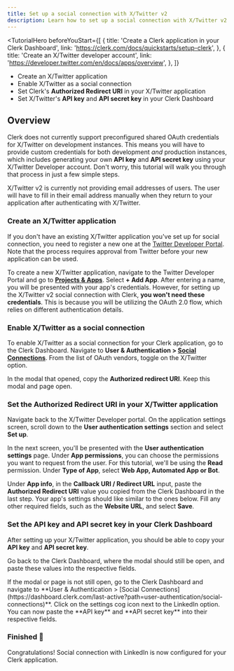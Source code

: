 ---
title: Set up a social connection with X/Twitter v2
description: Learn how to set up a social connection with X/Twitter v2 in your Clerk application.
---

<TutorialHero 
  beforeYouStart={[
    {
      title: 'Create a Clerk application in your Clerk Dashboard',
      link: 'https://clerk.com/docs/quickstarts/setup-clerk',
    },
    {
      title: 'Create an X/Twitter developer account',
      link: 'https://developer.twitter.com/en/docs/apps/overview',
    },
  ]}
>
- Create an X/Twitter application
- Enable X/Twitter as a social connection
- Set Clerk's **Authorized Redirect URI** in your X/Twitter application
- Set X/Twitter's **API key** and **API secret key** in your Clerk Dashboard
</TutorialHero>

## Overview

Clerk does not currently support preconfigured shared OAuth credentials for X/Twitter on development instances. This means you will have to provide custom credentials for both development *and* production instances, which includes generating your own **API key** and **API secret key** using your X/Twitter Developer account. Don't worry, this tutorial will walk you through that process in just a few simple steps.

<Callout type="warning">
  X/Twitter v2 is currently not providing email addresses of users. The user will have to fill in their email address manually when they return to your application after authenticating with X/Twitter.
</Callout>

<Steps>

### Create an X/Twitter application

If you don't have an existing X/Twitter application you've set up for social connection, you need to register a new one at the [Twitter Developer Portal](https://developer.twitter.com/en/portal/dashboard). Note that the process requires approval from Twitter before your new application can be used.

To create a new X/Twitter application, navigate to the Twitter Developer Portal and go to [**Projects & Apps**](https://developer.twitter.com/en/portal/projects-and-apps). Select **+ Add App**. After entering a name, you will be presented with your app's credentials. However, for setting up the X/Twitter v2 social connection with Clerk, **you won't need these credentials**. This is because you will be utilizing the OAuth 2.0 flow, which relies on different authentication details.

### Enable X/Twitter as a social connection

To enable X/Twitter as a social connection for your Clerk application, go to the Clerk Dashboard. Navigate to **User & Authentication > [Social Connections](https://dashboard.clerk.com/last-active?path=user-authentication/social-connections)**. From the list of OAuth vendors, toggle on the X/Twitter option. 

In the modal that opened, copy the **Authorized redirect URI**. Keep this modal and page open.

<Images
  width={1512}
  height={982}
  src="/docs/images/authentication-providers/x-twitter/redirect-uri.webp"
  alt="The X/Twitter settings modal in the Clerk Dashboard. An arrow marked '1' is pointing to the 'Redirect URI' copy button."
/>

### Set the Authorized Redirect URI in your X/Twitter application

Navigate back to the X/Twitter Developer portal. On the application settings screen, scroll down to the **User authentication settings** section and select **Set up**.

<Images
  width={1512}
  height={982}
  src="/docs/images/authentication-providers/x-twitter/set-up-user-authentication-settings.webp"
  alt="The X/Twitter set up user authentication settings page. An arrow marked '1' is pointing to the 'Set up' button."
/>

In the next screen, you'll be presented with the **User authentication settings** page. Under **App permissions**, you can choose the permissions you want to request from the user. For this tutorial, we'll be using the **Read** permission. Under **Type of App**, select **Web App, Automated App or Bot**.

Under **App info**, in the **Callback URI / Redirect URL** input, paste the **Authorized Redirect URI** value you copied from the Clerk Dashboard in the last step. Your app's settings should like similar to the ones below. Fill any other required fields, such as the **Website URL**, and select **Save**.

<Images
  width={1512}
  height={982}
  src="/docs/images/authentication-providers/x-twitter/fill-user-authentication-settings.webp"
  alt="The X/Twitter user authentication settings page. An arrow marked '1' is pointing to the 'type of app' input. An arrow marked '2' is pointing to the 'Callback URI / Redirect URL' input. An arrow marked '3' is pointing to required website URL input."
/>

### Set the API key and API secret key in your Clerk Dashboard

After setting up your X/Twitter application, you should be able to copy your **API key** and **API secret key**.

Go back to the Clerk Dashboard, where the modal should still be open, and paste these values into the respective fields.

<Callout type="info">
  If the modal or page is not still open, go to the Clerk Dashboard and navigate to **User & Authentication > [Social Connections](https://dashboard.clerk.com/last-active?path=user-authentication/social-connections)**. Click on the settings cog icon next to the LinkedIn option. You can now paste the **API key** and **API secret key** into their respective fields.
</Callout>

  <Images
    width={1512}
    height={982}
    src="/docs/images/authentication-providers/x-twitter/paste-credentials.webp"
    alt="The X/Twitter settings modal in the Clerk Dashboard. An arrow marked '1' is pointing to the 'Client ID' input. An arrow marked '2' is pointing to the 'Client Secret' input."
  />
### Finished 🎉

Congratulations! Social connection with LinkedIn is now configured for your Clerk application.

</Steps>

